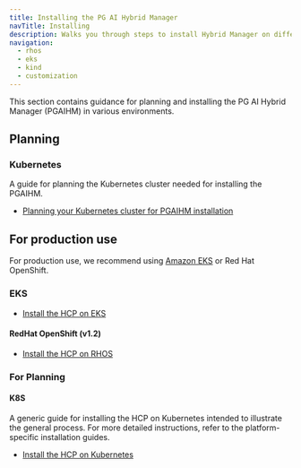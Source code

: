 ```yaml
---
title: Installing the PG AI Hybrid Manager
navTitle: Installing
description: Walks you through steps to install Hybrid Manager on different supported platforms.
navigation:
  - rhos
  - eks
  - kind
  - customization
---
```


This section contains guidance for planning and installing the PG AI Hybrid Manager (PGAIHM) in various environments.

## Planning

### Kubernetes

A guide for planning the Kubernetes cluster needed for installing the PGAIHM.

-   [Planning your Kubernetes cluster for PGAIHM installation](kubernetes)

## For production use

For production use, we recommend using [Amazon EKS](https://aws.amazon.com/eks/) or Red Hat OpenShift.

### EKS

-   [Install the HCP on EKS](eks)

#### RedHat OpenShift (v1.2)

-   [Install the HCP on RHOS](rhos)

### For Planning

#### K8S

A generic guide for installing the HCP on Kubernetes intended to illustrate the general process. For more detailed instructions, refer to the platform-specific installation guides.

-   [Install the HCP on Kubernetes](kubernetes)
